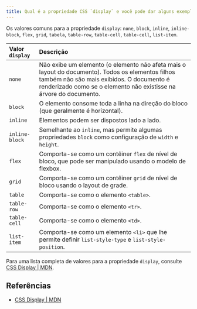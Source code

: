```yaml
---
title: Qual é a propriedade CSS `display` e você pode dar alguns exemplos de seu uso?
---
```


Os valores comuns para a propriedade `display`: `none`, `block`, `inline`, `inline-block`, `flex`, `grid`, `tabela`, `table-row`, `table-cell`, `table-cell`, `list-item`.

| Valor `display` | Descrição                                                                                                                                                                                                           |
| :-------------- | :------------------------------------------------------------------------------------------------------------------------------------------------------------------------------------------------------------------ |
| `none`          | Não exibe um elemento (o elemento não afeta mais o layout do documento). Todos os elementos filhos também não são mais exibidos. O documento é renderizado como se o elemento não existisse na árvore do documento. |
| `block`         | O elemento consome toda a linha na direção do bloco (que geralmente é horizontal).                                                                                                                                  |
| `inline`        | Elementos podem ser dispostos lado a lado.                                                                                                                                                                          |
| `inline-block`  | Semelhante ao `inline`, mas permite algumas propriedades `block` como configuração de `width` e `height`.                                                                                                           |
| `flex`          | Comporta-se como um contêiner `flex` de nível de bloco, que pode ser manipulado usando o modelo de flexbox.                                                                                                         |
| `grid`          | Comporta-se como um contêiner `grid` de nível de bloco usando o layout de grade.                                                                                                                                    |
| `table`         | Comporta-se como o elemento `<table>`.                                                                                                                                                                              |
| `table-row`     | Comporta-se como o elemento `<tr>`.                                                                                                                                                                                 |
| `table-cell`    | Comporta-se como o elemento `<td>`.                                                                                                                                                                                 |
| `list-item`     | Comporta-se como um elemento `<li>` que lhe permite definir `list-style-type` e `list-style-position`.                                                                                                              |

Para uma lista completa de valores para a propriedade `display`, consulte [CSS Display | MDN](https://developer.mozilla.org/en-US/docs/Web/CSS/display).

## Referências

-   [CSS Display | MDN](https://developer.mozilla.org/en-US/docs/Web/CSS/display)
